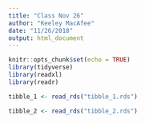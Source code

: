 ```yaml
---
title: "Class Nov 26"
author: "Keeley MacAfee"
date: "11/26/2018"
output: html_document
---
```


```r
knitr::opts_chunk$set(echo = TRUE)
library(tidyverse)
library(readxl)
library(readr)
```

```r
tibble_1 <- read_rds("tibble_1.rds")

tibble_2 <- read_rds("tibble_2.rds")
```

```r

```

